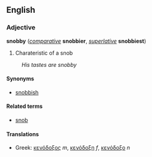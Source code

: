 ==English==
===Adjective===
'''snobby''' (''[[comparative]]'' '''snobbier''', ''[[superlative]]'' '''snobbiest''')

# Charateristic of a snob
:''His tastes are snobby''

====Synonyms====
*[[snobbish]]

====Related terms====
*[[snob]]

====Translations====
*Greek: [[κενόδοξος]] ''m'', [[κενόδοξη]] ''f'', [[κενόδοξο]] ''n''